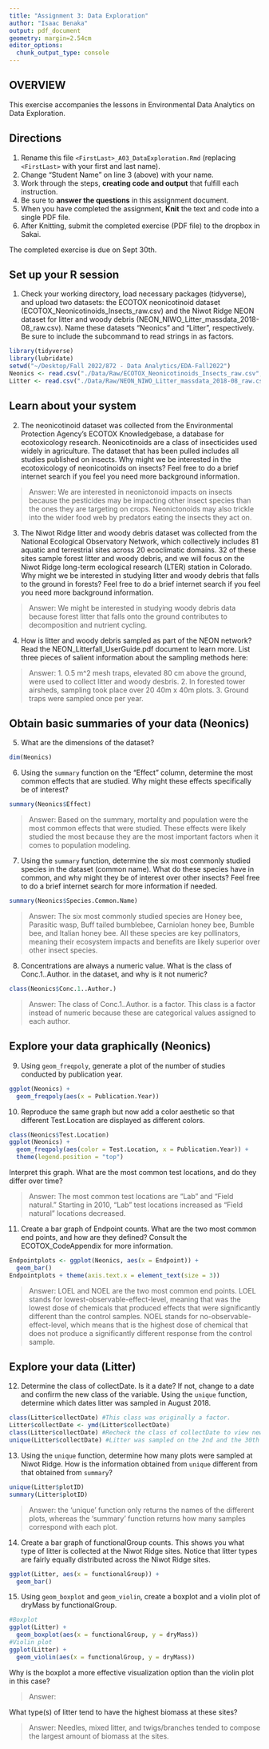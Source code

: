 ```yaml
---
title: "Assignment 3: Data Exploration"
author: "Isaac Benaka"
output: pdf_document
geometry: margin=2.54cm
editor_options: 
  chunk_output_type: console
---
```


## OVERVIEW

This exercise accompanies the lessons in Environmental Data Analytics on Data Exploration.

## Directions

1.  Rename this file `<FirstLast>_A03_DataExploration.Rmd` (replacing `<FirstLast>` with your first and last name).
2.  Change "Student Name" on line 3 (above) with your name.
3.  Work through the steps, **creating code and output** that fulfill each instruction.
4.  Be sure to **answer the questions** in this assignment document.
5.  When you have completed the assignment, **Knit** the text and code into a single PDF file.
6.  After Knitting, submit the completed exercise (PDF file) to the dropbox in Sakai.

The completed exercise is due on Sept 30th.

## Set up your R session

1.  Check your working directory, load necessary packages (tidyverse), and upload two datasets: the ECOTOX neonicotinoid dataset (ECOTOX_Neonicotinoids_Insects_raw.csv) and the Niwot Ridge NEON dataset for litter and woody debris (NEON_NIWO_Litter_massdata_2018-08_raw.csv). Name these datasets "Neonics" and "Litter", respectively. Be sure to include the subcommand to read strings in as factors.

```r
library(tidyverse)
library(lubridate)
setwd("~/Desktop/Fall 2022/872 - Data Analytics/EDA-Fall2022")
Neonics <- read.csv("./Data/Raw/ECOTOX_Neonicotinoids_Insects_raw.csv",stringsAsFactors = TRUE)
Litter <- read.csv("./Data/Raw/NEON_NIWO_Litter_massdata_2018-08_raw.csv",stringsAsFactors = TRUE)
```

## Learn about your system

2.  The neonicotinoid dataset was collected from the Environmental Protection Agency's ECOTOX Knowledgebase, a database for ecotoxicology research. Neonicotinoids are a class of insecticides used widely in agriculture. The dataset that has been pulled includes all studies published on insects. Why might we be interested in the ecotoxicology of neonicotinoids on insects? Feel free to do a brief internet search if you feel you need more background information.

> Answer: We are interested in neonictonoid impacts on insects because the pesticides may be impacting other insect species than the ones they are targeting on crops. Neonictonoids may also trickle into the wider food web by predators eating the insects they act on.

3.  The Niwot Ridge litter and woody debris dataset was collected from the National Ecological Observatory Network, which collectively includes 81 aquatic and terrestrial sites across 20 ecoclimatic domains. 32 of these sites sample forest litter and woody debris, and we will focus on the Niwot Ridge long-term ecological research (LTER) station in Colorado. Why might we be interested in studying litter and woody debris that falls to the ground in forests? Feel free to do a brief internet search if you feel you need more background information.

> Answer: We might be interested in studying woody debris data because forest litter that falls onto the ground contributes to decomposition and nutrient cycling.

4.  How is litter and woody debris sampled as part of the NEON network? Read the NEON_Litterfall_UserGuide.pdf document to learn more. List three pieces of salient information about the sampling methods here:

> Answer: 
 1. 0.5 m^2 mesh traps, elevated 80 cm above the ground, were used to collect litter and woody desbris.
 2. In forested tower airsheds, sampling took place over 20 40m x 40m plots.
 3. Ground traps were sampled once per year.

## Obtain basic summaries of your data (Neonics)

5.  What are the dimensions of the dataset?

```r
dim(Neonics)
```

6.  Using the `summary` function on the "Effect" column, determine the most common effects that are studied. Why might these effects specifically be of interest?

```r
summary(Neonics$Effect)
```

> Answer: Based on the summary, mortality and population were the most common effects that were studied. These effects were likely studied the most because they are the most important factors when it comes to population modeling.

7.  Using the `summary` function, determine the six most commonly studied species in the dataset (common name). What do these species have in common, and why might they be of interest over other insects? Feel free to do a brief internet search for more information if needed.

```r
summary(Neonics$Species.Common.Name)
```

> Answer: The six most commonly studied species are Honey bee, Parasitic wasp, Buff tailed bumblebee, Carniolan honey bee, Bumble bee, and Italian honey bee. All these species are key pollinators, meaning their ecosystem impacts and benefits are likely superior over other insect species.

8.  Concentrations are always a numeric value. What is the class of Conc.1..Author. in the dataset, and why is it not numeric?

```r
class(Neonics$Conc.1..Author.)
```

> Answer: The class of Conc.1..Author. is a factor. This class is a factor instead of numeric because these are categorical values assigned to each author.

## Explore your data graphically (Neonics)

9.  Using `geom_freqpoly`, generate a plot of the number of studies conducted by publication year.

```r
ggplot(Neonics) + 
  geom_freqpoly(aes(x = Publication.Year))
```

10. Reproduce the same graph but now add a color aesthetic so that different Test.Location are displayed as different colors.

```r
class(Neonics$Test.Location)
ggplot(Neonics) + 
  geom_freqpoly(aes(color = Test.Location, x = Publication.Year)) +
  theme(legend.position = "top")
```

Interpret this graph. What are the most common test locations, and do they differ over time?

> Answer: The most common test locations are "Lab" and "Field natural." Starting in 2010, "Lab" test locations increased as "Field natural" locations decreased.

11. Create a bar graph of Endpoint counts. What are the two most common end points, and how are they defined? Consult the ECOTOX_CodeAppendix for more information.

```r
Endpointplots <- ggplot(Neonics, aes(x = Endpoint)) +
  geom_bar()
Endpointplots + theme(axis.text.x = element_text(size = 3))  
```

> Answer: LOEL and NOEL are the two most common end points. LOEL stands for lowest-observable-effect-level, meaning that was the lowest dose of chemicals that produced effects that were significantly different than the control samples. NOEL stands for no-observable-effect-level, which means that is the highest dose of chemical that does not produce a significantly different response from the control sample.

## Explore your data (Litter)

12. Determine the class of collectDate. Is it a date? If not, change to a date and confirm the new class of the variable. Using the `unique` function, determine which dates litter was sampled in August 2018.

```r
class(Litter$collectDate) #This class was originally a factor.
Litter$collectDate <- ymd(Litter$collectDate)
class(Litter$collectDate) #Recheck the class of collectDate to view new class.
unique(Litter$collectDate) #Litter was sampled on the 2nd and the 30th in August 2018.
```

13. Using the `unique` function, determine how many plots were sampled at Niwot Ridge. How is the information obtained from `unique` different from that obtained from `summary`?

```r
unique(Litter$plotID)
summary(Litter$plotID)
```

> Answer: the 'unique' function only returns the names of the different plots, whereas the 'summary' function returns how many samples correspond with each plot.

14. Create a bar graph of functionalGroup counts. This shows you what type of litter is collected at the Niwot Ridge sites. Notice that litter types are fairly equally distributed across the Niwot Ridge sites.

```r
ggplot(Litter, aes(x = functionalGroup)) +
  geom_bar()
```

15. Using `geom_boxplot` and `geom_violin`, create a boxplot and a violin plot of dryMass by functionalGroup.

```r
#Boxplot
ggplot(Litter) + 
  geom_boxplot(aes(x = functionalGroup, y = dryMass))
#Violin plot
ggplot(Litter) + 
  geom_violin(aes(x = functionalGroup, y = dryMass))

```

Why is the boxplot a more effective visualization option than the violin plot in this case?

> Answer: 

What type(s) of litter tend to have the highest biomass at these sites?

> Answer: Needles, mixed litter, and twigs/branches tended to compose the largest amount of biomass at the sites.
